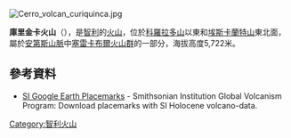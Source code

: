 [[Image:Cerro_volcan_curiquinca.jpg|right]]
{{coord|22|35.834|S|67|51.680|W|type:mountain_region:CL|display=title}}

'''庫里金卡火山'''（{{lang-es|Volcán Curiquinca}}），是[[智利|智利]]的[[火山|火山]]，位於[[科羅拉多山|科羅拉多山]]以東和[[埃斯卡蘭特山|埃斯卡蘭特山]]東北面，屬於[[安第斯山脈|安第斯山脈]]中[[塞雷卡布爾火山群|塞雷卡布爾火山群]]的一部分，海拔高度5,722米。

==參考資料==
* [http://www.volcano.si.edu/world/globallists.cfm?listpage=googleearth SI Google Earth Placemarks] {{Wayback|url=http://www.volcano.si.edu/world/globallists.cfm?listpage=googleearth |date=20141217193729 }} - Smithsonian Institution Global Volcanism Program: Download placemarks with SI  Holocene volcano-data.

{{Chile-geo-stub}}
[[Category:智利火山|Category:智利火山]]